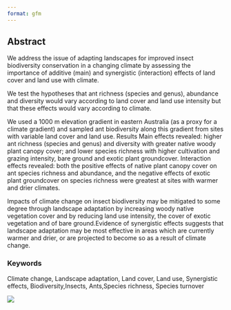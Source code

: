 ```yaml
---
format: gfm
---
```


## Abstract

We address the issue of adapting landscapes for improved insect biodiversity conservation in a changing climate by assessing the importance of additive (main) and synergistic (interaction) effects of land cover and land use with climate.

We test the hypotheses that ant richness (species and genus), abundance and diversity would vary according to land cover and land use intensity but that these effects would vary according to climate.

We used a 1000 m elevation gradient in eastern Australia (as a proxy for a climate gradient) and sampled ant biodiversity along this gradient from sites with variable land cover and land use. Results Main effects revealed: higher ant richness (species and genus) and diversity with greater native woody plant canopy cover; and lower species richness with higher cultivation and grazing intensity, bare ground and exotic plant groundcover. Interaction effects revealed: both the positive effects of native plant canopy cover on ant species richness and abundance, and the negative effects of exotic plant groundcover on species richness were greatest at sites with warmer and drier climates.

Impacts of climate change on insect biodiversity may be mitigated to some degree through landscape adaptation by increasing woody native vegetation cover and by reducing land use intensity, the cover of exotic vegetation and of bare ground.Evidence of synergistic effects suggests that landscape adaptation may be most effective in areas which are currently warmer and drier, or are projected to become so as a result of climate change.

### Keywords

Climate change, Landscape adaptation, Land cover, Land use, Synergistic effects, Biodiversity,Insects, Ants,Species richness, Species turnover

![](1200px-Melophorus_bagoti_(Farhan_Bokhari)_2.jpg)
